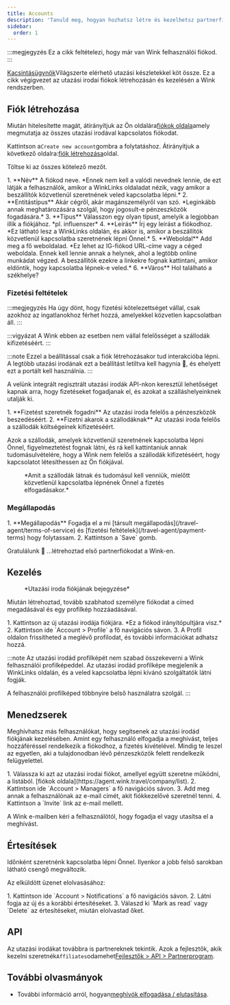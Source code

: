 ```yaml
---
title: Accounts
description: 'Tanuld meg, hogyan hozhatsz létre és kezelhetsz partnerfiókokat a Wink-en.'
sidebar:
  order: 1
---
```


:::megjegyzés
Ez a cikk feltételezi, hogy már van Wink felhasználói fiókod.
:::

[Kacsintásügynök](https://agent.wink.travel)Világszerte elérhető utazási készletekkel köt össze. Ez a cikk végigvezet az utazási irodai fiókok létrehozásán és kezelésén a Wink rendszerben.

## Fiók létrehozása

Miután hitelesítette magát, átirányítjuk az Ön oldalára[fiókok oldala](https://agent.wink.travel/company/list)amely megmutatja az összes utazási irodával kapcsolatos fiókodat.

Kattintson a`Create new account`gombra a folytatáshoz. Átirányítjuk a következő oldalra:[fiók létrehozása](https://agent.wink.travel/company/create)oldal.

Töltse ki az összes kötelező mezőt.

<Steps>
  1. **Név** A fiókod neve. *Ennek nem kell a valódi nevednek lennie, de ezt látják a felhasználók, amikor a WinkLinks oldaladat nézik, vagy amikor a beszállítók közvetlenül szeretnének veled kapcsolatba lépni.*
  2. **Entitástípus** Akár cégről, akár magánszemélyről van szó. *Leginkább annak meghatározására szolgál, hogy jogosult-e pénzeszközök fogadására.*
  3. **Típus** Válasszon egy olyan típust, amelyik a legjobban illik a fiókjához. *pl. influenszer*
  4. **Leírás** Írj egy leírást a fiókodhoz. *Ez látható lesz a WinkLinks oldalán, és akkor is, amikor a beszállítók közvetlenül kapcsolatba szeretnének lépni Önnel.*
  5. **Weboldal** Add meg a fő weboldalad. *Ez lehet az IG-fiókod URL-címe vagy a céged weboldala. Ennek kell lennie annak a helynek, ahol a legtöbb online munkádat végzed. A beszállítók ezekre a linkekre fognak kattintani, amikor eldöntik, hogy kapcsolatba lépnek-e veled.*
  6. **Város** Hol található a székhelye?
</Steps>


### Fizetési feltételek

:::megjegyzés
Ha úgy dönt, hogy fizetési kötelezettséget vállal, csak azokhoz az ingatlanokhoz férhet hozzá, amelyekkel közvetlen kapcsolatban áll.
:::

:::vigyázat
A Wink ebben az esetben nem vállal felelősséget a szállodák kifizetéséért.
:::

:::note
Ezzel a beállítással csak a fiók létrehozásakor tud interakcióba lépni. A legtöbb utazási irodának ezt a beállítást letiltva kell hagynia 🛑, és ehelyett ezt a portált kell használnia.
:::

A velünk integrált regisztrált utazási irodák API-nkon keresztül lehetőséget kapnak arra, hogy fizetéseket fogadjanak el, és azokat a szálláshelyeinknek utalják ki.

<Steps>
  1. **Fizetést szeretnék fogadni** Az utazási iroda felelős a pénzeszközök beszedéséért.
  2. **Fizetni akarok a szállodáknak** Az utazási iroda felelős a szállodák költségeinek kifizetéséért.
</Steps>


Azok a szállodák, amelyek közvetlenül szeretnének kapcsolatba lépni Önnel, figyelmeztetést fognak látni, és rá kell kattintaniuk annak tudomásulvételére, hogy a Wink nem felelős a szállodák kifizetéséért, hogy kapcsolatot létesíthessen az Ön fiókjával.

<figure>
  <CloudinaryImage width="700" height="220" resize="scale" quality="best" alt="Tulajdonság nyugtázása TA kapcsolat" src="academy/property-ta-agreement" errorImage="noimage_opaque_nyrtl0.png" />

  <figcaption>*Amit a szállodák látnak és tudomásul kell venniük, mielőtt közvetlenül kapcsolatba lépnének Önnel a fizetés elfogadásakor.*</figcaption>
</figure>


### Megállapodás

<Steps>
  1. **Megállapodás** Fogadja el a mi [társult megállapodás](/travel-agent/terms-of-service) és [fizetési feltételek](/travel-agent/payment-terms) hogy folytassam.
  2. Kattintson a `Save` gomb.
</Steps>


Gratulálunk 🎉 ...létrehoztad első partnerfiókodat a Wink-en.

## Kezelés

<figure>
  <CloudinaryImage width="350" height="445" resize="scale" quality="best" alt="Utazási irodai számla" src="academy/travel-agent" errorImage="noimage_opaque_nyrtl0.png" />

  <figcaption>*Utazási iroda fiókjának bejegyzése*</figcaption>
</figure>


Miután létrehoztad, tovább szabhatod személyre fiókodat a címed megadásával és egy profilkép hozzáadásával.

<Steps>
  1. Kattintson az új utazási irodája fiókjára. *Ez a fiókod irányítópultjára visz.*
  2. Kattintson ide `Account > Profile` a fő navigációs sávon.
  3. A Profil oldalon frissítheted a meglévő profilodat, és további információkat adhatsz hozzá.
</Steps>


:::note
Az utazási irodád profilképét nem szabad összekeverni a Wink felhasználói profilképeddel. Az utazási irodád profilképe megjelenik a WinkLinks oldalán, és a veled kapcsolatba lépni kívánó szolgáltatók látni fogják.

A felhasználói profilképed többnyire belső használatra szolgál.
:::

## Menedzserek

Meghívhatsz más felhasználókat, hogy segítsenek az utazási irodád fiókjának kezelésében. Amint egy felhasználó elfogadja a meghívást, teljes hozzáféréssel rendelkezik a fiókodhoz, a fizetés kivételével. Mindig te leszel az egyetlen, aki a tulajdonodban lévő pénzeszközök felett rendelkezik felügyelettel.

<Steps>
  1. Válassza ki azt az utazási irodai fiókot, amellyel együtt szeretne működni, a listából. [fiókok oldala](https://agent.wink.travel/company/list).
  2. Kattintson ide `Account > Managers` a fő navigációs sávon.
  3. Add meg annak a felhasználónak az e-mail címét, akit fiókkezelővé szeretnél tenni.
  4. Kattintson a `Invite` link az e-mail mellett.
</Steps>


A Wink e-mailben kéri a felhasználótól, hogy fogadja el vagy utasítsa el a meghívást.

## Értesítések

Időnként szeretnénk kapcsolatba lépni Önnel. Ilyenkor a jobb felső sarokban látható csengő megváltozik.

Az elküldött üzenet elolvasásához:

<Steps>
  1. Kattintson ide `Account > Notifications` a fő navigációs sávon.
  2. Látni fogja az új és a korábbi értesítéseket.
  3. Válaszd ki `Mark as read` vagy `Delete` az értesítéseket, miután elolvastad őket.
</Steps>


## API

Az utazási irodákat továbbra is partnereknek tekintik. Azok a fejlesztők, akik kezelni szeretnék`Affiliates`odamehet[Fejlesztők > API > Partnerprogram](/developers/apis/#affiliate-api).

## További olvasmányok

* További információ arról, hogyan[meghívók elfogadása / elutasítása](/user/invites).

